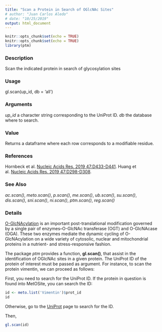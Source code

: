 ```yaml
---
title: "Scan a Protein in Search of OGlcNAc Sites"
# author: "Juan Carlos Aledo"
# date: "10/25/2019"
output: html_document
---
```


```r
knitr::opts_chunk$set(echo = TRUE)
knitr::opts_chunk$set(echo = TRUE)
library(ptm)
```

### Description
Scan the indicated protein in search of glycosylation sites

### Usage
gl.scan(up_id, db = 'all')

### Arguments
_up_id_	a character string corresponding to the UniProt ID.
_db_ the database where to search.

### Value
Returns a dataframe where each row corresponds to a modifiable residue.

### References
Hornbeck et al. [Nucleic Acids Res. 2019 47:D433-D441](https://www.ncbi.nlm.nih.gov/pubmed/30445427).
Huang et al. [Nucleic Acids Res. 2019 47:D298-D308](https://www.ncbi.nlm.nih.gov/pubmed/30418626).

### See Also
_ac.scan()_, _meto.scan()_, _p.scan()_, _me.scan()_, _ub.scan()_, _su.scan()_, _dis.scan()_, _sni.scan()_, _ni.scan()_, _ptm.scan()_, _reg.scan()_

### Details

[O-GlcNAcylation](https://www.frontiersin.org/articles/10.3389/fendo.2018.00599/full) is an important post-translational modification governed by a single pair of enzymes–O-GlcNAc transferase (OGT) and O-GlcNAcase (OGA). These two enzymes mediate the dynamic cycling of O-GlcNAcylation on a wide variety of cytosolic, nuclear and mitochondrial proteins in a nutrient- and stress-responsive fashion.

The package _ptm_ provides a function, **gl.scan()**, that assist in the identification of OGlcNAc sites in a given protein. The UniProt ID of the protein of interest must be passed as argument. For instance, to scan the protein vimentin, we can proceed as follows:

First, you need to search for the UniProt ID. If the protein in question is found into MetOSite, you can search the ID:

```r
id <- meto.list('Vimentin')$prot_id
id
```

Otherwise, go to the [UniProt](https://www.uniprot.org) page to search for the ID.

Then,

```r
gl.scan(id)
```

